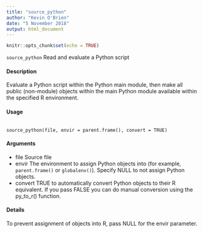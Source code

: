 ---
title: "source_python"
author: "Kevin O'Brien"
date: "5 November 2018"
output: html_document
---

```{r setup, include=FALSE}
knitr::opts_chunk$set(echo = TRUE)
```

``source_python`` Read and evaluate a Python script

#### Description 
Evaluate a Python script within the Python main module, then make all public (non-module) objects
within the main Python module available within the specified R environment.

#### Usage
<pre><code>
source_python(file, envir = parent.frame(), convert = TRUE)
</code></pre>

#### Arguments
* file Source file
* envir The environment to assign Python objects into (for example, ``parent.frame()``
or ``globalenv()``). Specify NULL to not assign Python objects.
* convert TRUE to automatically convert Python objects to their R equivalent. If you pass FALSE you can do manual conversion using the py_to_r() function.

#### Details
To prevent assignment of objects into R, pass NULL for the envir parameter.
